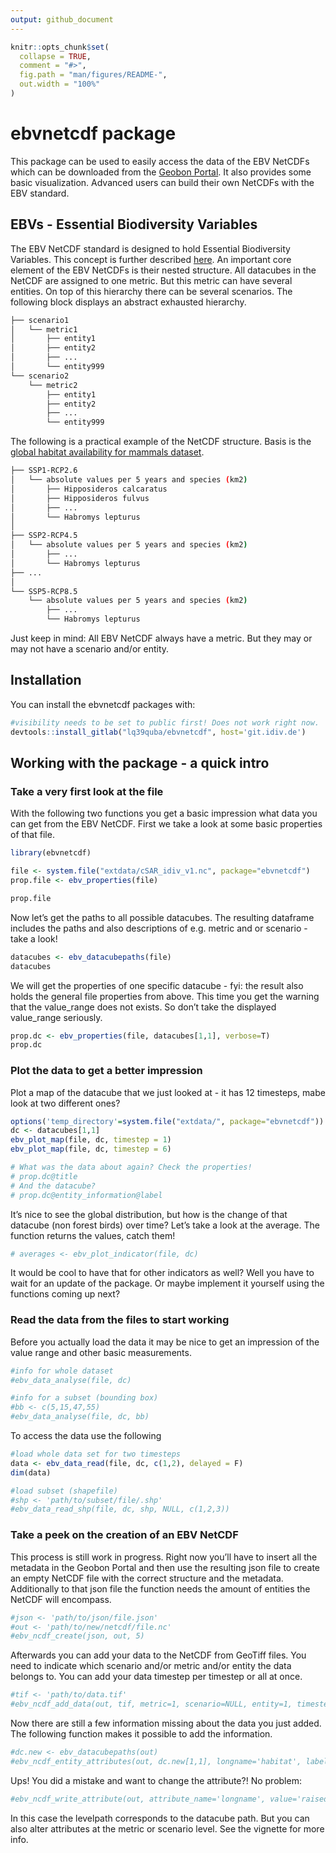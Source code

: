 ```yaml
---
output: github_document
---
```


<!-- README.md is generated from README.Rmd. Please edit that file -->

```r
knitr::opts_chunk$set(
  collapse = TRUE,
  comment = "#>",
  fig.path = "man/figures/README-",
  out.width = "100%"
)
```

# ebvnetcdf package

<!-- badges: start -->
<!-- badges: end -->

This package can be used to easily access the data of the EBV NetCDFs which can be downloaded from the
[Geobon Portal](https://portal.geobon.org/). It also provides some basic visualization. Advanced users can build their own NetCDFs with the EBV standard.

## EBVs - Essential Biodiversity Variables
The EBV NetCDF standard is designed to hold Essential Biodiversity Variables. This concept is further described [here](https://geobon.org/ebvs/what-are-ebvs/).
An important core element of the EBV NetCDFs is their nested structure. All datacubes in the NetCDF are assigned to one metric. But this metric can have several entities. On top of this hierarchy there can be several scenarios. The following block displays an abstract exhausted hierarchy.

```bash
├── scenario1
│   └── metric1
│       ├── entity1
│       ├── entity2
│       ├── ...
│       └── entity999
└── scenario2
    └── metric2
        ├── entity1
        ├── entity2
        ├── ...
        └── entity999
```

The following is a practical example of the NetCDF structure. Basis is the [global habitat availability for mammals dataset](https://portal.geobon.org/ebv-detail?id=5).

```bash
├── SSP1-RCP2.6
│   └── absolute values per 5 years and species (km2)
│       ├── Hipposideros calcaratus
│       ├── Hipposideros fulvus
│       ├── ...
│       └── Habromys lepturus
│
├── SSP2-RCP4.5
│   └── absolute values per 5 years and species (km2)
│       ├── ...
│       └── Habromys lepturus
├── ...
│
└── SSP5-RCP8.5
    └── absolute values per 5 years and species (km2)
        ├── ...
        └── Habromys lepturus    

```

Just keep in mind: All EBV NetCDF always have a metric. But they may or may not have a scenario and/or entity. 

## Installation

You can install the ebvnetcdf packages with: 

``` r
#visibility needs to be set to public first! Does not work right now. 
devtools::install_gitlab("lq39quba/ebvnetcdf", host='git.idiv.de') 
```

## Working with the package - a quick intro

### Take a very first look at the file

With the following two functions you get a basic impression what data you can get from the EBV NetCDF.
First we take a look at some basic properties of that file.

```r
library(ebvnetcdf)

file <- system.file("extdata/cSAR_idiv_v1.nc", package="ebvnetcdf")
prop.file <- ebv_properties(file)

prop.file

```

Now let's get the paths to all possible datacubes. The resulting dataframe includes the paths and also descriptions of e.g. metric and or scenario - take a look!

```r
datacubes <- ebv_datacubepaths(file)
datacubes
```

We will get the properties of one specific datacube - fyi: the result also holds the general file properties from above.
This time you get the warning that the value_range does not exists. So don't take the displayed value_range seriously.

```r
prop.dc <- ebv_properties(file, datacubes[1,1], verbose=T)
prop.dc
```


### Plot the data to get a better impression
Plot a map of the datacube that we just looked at - it has 12 timesteps, mabe look at two different ones?

```r
options('temp_directory'=system.file("extdata/", package="ebvnetcdf"))
dc <- datacubes[1,1]
ebv_plot_map(file, dc, timestep = 1)
ebv_plot_map(file, dc, timestep = 6)

# What was the data about again? Check the properties!
# prop.dc@title
# And the datacube?
# prop.dc@entity_information@label

```

It's nice to see the global distribution, but how is the change of that datacube (non forest birds) over time? Let's take a look at the average. The function returns the values, catch them!

```r
# averages <- ebv_plot_indicator(file, dc)
```

It would be cool to have that for other indicators as well? Well you have to wait for an update of the package. Or maybe implement it yourself using the functions coming up next?

### Read the data from the files to start working
Before you actually load the data it may be nice to get an impression of the value range and other basic measurements. 

```r
#info for whole dataset
#ebv_data_analyse(file, dc)

#info for a subset (bounding box)
#bb <- c(5,15,47,55)
#ebv_data_analyse(file, dc, bb)
```

To access the data use the following
```r
#load whole data set for two timesteps
data <- ebv_data_read(file, dc, c(1,2), delayed = F)
dim(data)

#load subset (shapefile)
#shp <- 'path/to/subset/file/.shp'
#ebv_data_read_shp(file, dc, shp, NULL, c(1,2,3))
```


### Take a peek on the creation of an EBV NetCDF
This process is still work in progress. Right now you'll have to insert all the metadata in the Geobon Portal and then use the resulting json file to create an empty NetCDF file with the correct structure and the metadata. Additionally to that json file the function needs the amount of entities the NetCDF will encompass.

```r
#json <- 'path/to/json/file.json'
#out <- 'path/to/new/netcdf/file.nc'
#ebv_ncdf_create(json, out, 5)
```

Afterwards you can add your data to the NetCDF from GeoTiff files. You need to indicate which scenario and/or metric and/or entity the data belongs to. You can add your data timestep per timestep or all at once.

```r
#tif <- 'path/to/data.tif' 
#ebv_ncdf_add_data(out, tif, metric=1, scenario=NULL, entity=1, timestep=c(1:6), band=c(1:6))
```

Now there are still a few information missing about the data you just added. The following function makes it possible to add the information.

```r
#dc.new <- ebv_datacubepaths(out)
#ebv_ncdf_entity_attributes(out, dc.new[1,1], longname='habitat', label='bog', units='Percentage', fillvalue=-999)
```

Ups! You did a mistake and want to change the attribute?! No problem:
```r
#ebv_ncdf_write_attribute(out, attribute_name='longname', value='raised bog', levelpath='metric00/entity00')

```
In this case the levelpath corresponds to the datacube path. But you can also alter attributes at the metric or scenario level. See the vignette for more info.


